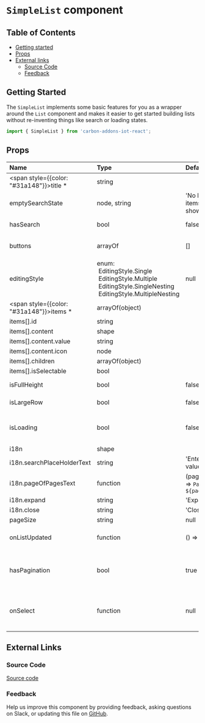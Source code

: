 # `SimpleList` component

## Table of Contents

- [Getting started](#getting-started)
- [Props](#props)
- [External links](#external-links)
  - [Source Code](#source-code)
  - [Feedback](#feedback)

## Getting Started

The `SimpleList` implements some basic features for you as a wrapper around the `List` component and makes it easier to get started building lists without re-inventing things like search or loading states.

```jsx
import { SimpleList } from 'carbon-addons-iot-react';
```

## Props

| Name                                             | Type                                                                                                                                                 | Default                  | Description                                                               |
| :----------------------------------------------- | :--------------------------------------------------------------------------------------------------------------------------------------------------- | :----------------------- | :------------------------------------------------------------------------ |
| <span style={{color: "#31a148"}}>title \*</span> | string                                                                                                                                               |                          | list title                                                                |
| emptySearchState                                 | node, string                                                                                                                                         | 'No list items to show'  | content shown if list is empty on search                                  |
| hasSearch                                        | bool                                                                                                                                                 | false                    | use search with default behavior                                          |
| buttons                                          | arrayOf                                                                                                                                              | []                       | action buttons on right side of list title                                |
| editingStyle                                     | enum:<br/>&nbsp;EditingStyle.Single<br/>&nbsp;EditingStyle.Multiple<br/>&nbsp;EditingStyle.SingleNesting<br/>&nbsp;EditingStyle.MultipleNesting<br/> | null                     | list editing style                                                        |
| <span style={{color: "#31a148"}}>items \*</span> | arrayOf(object)                                                                                                                                      |                          | data source of list items                                                 |
| items[].id                                       | string                                                                                                                                               |                          |                                                                           |
| items[].content                                  | shape                                                                                                                                                |                          |                                                                           |
| items[].content.value                            | string                                                                                                                                               |                          |                                                                           |
| items[].content.icon                             | node                                                                                                                                                 |                          |                                                                           |
| items[].children                                 | arrayOf(object)                                                                                                                                      |                          |                                                                           |
| items[].isSelectable                             | bool                                                                                                                                                 |                          |                                                                           |
| isFullHeight                                     | bool                                                                                                                                                 | false                    | use full height in list                                                   |
| isLargeRow                                       | bool                                                                                                                                                 | false                    | use large/fat row in list                                                 |
| isLoading                                        | bool                                                                                                                                                 | false                    | optional skeleton to be rendered while loading data                       |
| i18n                                             | shape                                                                                                                                                |                          | i18n strings                                                              |
| i18n.searchPlaceHolderText                       | string                                                                                                                                               | 'Enter a value'          |                                                                           |
| i18n.pageOfPagesText                             | function                                                                                                                                             | (page) => `Page ${page}` |                                                                           |
| i18n.expand                                      | string                                                                                                                                               | 'Expand'                 |                                                                           |
| i18n.close                                       | string                                                                                                                                               | 'Close'                  |                                                                           |
| pageSize                                         | string                                                                                                                                               | null                     | pageSize                                                                  |
| onListUpdated                                    | function                                                                                                                                             | () => {}                 | callback function returned a modified list                                |
| hasPagination                                    | bool                                                                                                                                                 | true                     | optionally renders SimplePagination at the bottom of the list             |
| onSelect                                         | function                                                                                                                                             | null                     | Optional callback when a item is selected. OnSelect(itemId, parentItemId) |

## External Links

### Source Code

[Source code](https://github.com/carbon-design-system/carbon-addons-iot-react/tree/next/packages/react/src/components/SimpleList)

### Feedback

Help us improve this component by providing feedback, asking questions on Slack, or updating this file on
[GitHub](https://github.com/carbon-design-system/carbon-addons-iot-react/tree/next/packages/react/src/components/SimpleList/SimpleList.mdx).
